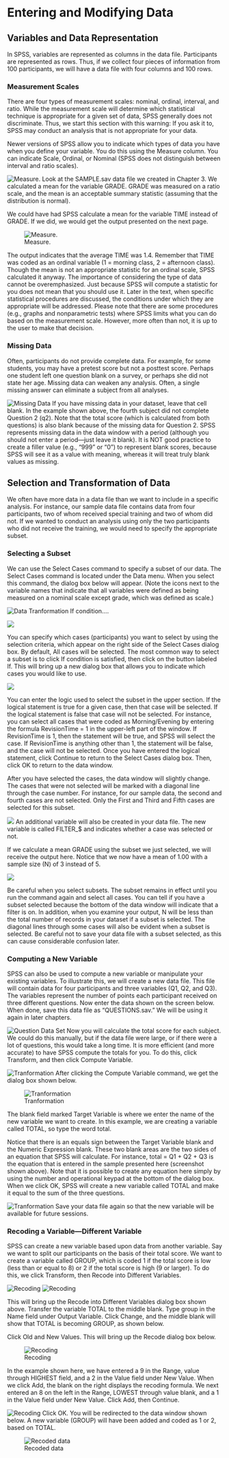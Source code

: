 # Entering and Modifying Data

## Variables and Data Representation

In SPSS, variables are represented as columns in the data file. Participants are represented as rows. Thus, if we collect four pieces of information from 100 participants, we will have a data file with four columns and 100 rows.

### Measurement Scales
There are four types of measurement scales: nominal, ordinal, interval, and ratio. While the measurement scale will determine which statistical technique is appropriate for a given set of data, SPSS generally does not discriminate. Thus, we start this section with this warning: If you ask it to, SPSS may conduct an analysis that is not appropriate for your data.

Newer versions of SPSS allow you to indicate which types of data you have when you define your variable. You do this using the Measure column. You can indicate Scale, Ordinal, or Nominal (SPSS does not distinguish between interval and ratio scales).

![Measure.](MeasureLevel1.png)
Look at the SAMPLE.sav data file we created in Chapter 3. We calculated a mean for the variable GRADE. GRADE was measured on a ratio scale, and the mean is an acceptable summary statistic (assuming that the distribution is normal).

We could have had SPSS calculate a mean for the variable TIME instead of GRADE. If we did, we would get the output presented on the next page.

![Measure.](Descriptive1.png)

The output indicates that the average TIME was 1.4. Remember that TIME was coded as an ordinal variable (1 = morning class, 2 = afternoon class). Though the mean is not an appropriate statistic for an ordinal scale, SPSS calculated it anyway. The importance of considering the type of data cannot be overemphasized. Just because SPSS will compute a statistic for you does not mean that you should use it. Later in the text, when specific statistical procedures are discussed, the conditions under which they are appropriate will be addressed. Please note that there are some procedures (e.g., graphs and nonparametric tests) where SPSS limits what you can do based on the measurement scale. However, more often than not, it is up to the user to make that decision.

### Missing Data

Often, participants do not provide complete data. For example, for some students, you may have a pretest score but not a posttest score. Perhaps one student left one question blank on a survey, or perhaps she did not state her age. Missing data can weaken any analysis. Often, a single missing answer can eliminate a subject from all analyses.

![Missing Data](MissingData1.png)
If you have missing data in your dataset, leave that cell blank. In the example shown above, the fourth subject did not complete Question 2 (q2). Note that the total score (which is calculated from both questions) is also blank because of the missing data for Question 2. SPSS represents missing data in the data window with a period (although you should not enter a period—just leave it blank). It is NOT good practice to create a filler value (e.g., “999” or “0”) to represent blank scores, because SPSS will see it as a value with meaning, whereas it will treat truly blank values as missing.

## Selection and Transformation of Data

We often have more data in a data file than we want to include in a specific analysis. For instance, our sample data file contains data from four participants, two of whom received special training and two of whom did not. If we wanted to conduct an analysis using only the two participants who did not receive the training, we would need to specify the appropriate subset.

### Selecting a Subset

We can use the Select Cases command to specify a subset of our data. The Select Cases command is located under the Data menu. When you select this command, the dialog box below will appear. (Note the icons next to the variable names that indicate that all variables were defined as being measured on a nominal scale except grade, which was defined as scale.)

![Data Tranformation](SelectCases1.png)
If condition....

![](SelectCases2.png)

You can specify which cases (participants) you want to select by using the selection criteria, which appear on the right side of the Select Cases dialog box. By default, All cases will be selected. The most common way to select a subset is to click If condition is satisfied, then click on the button labeled If. This will bring up a new dialog box that allows you to indicate which cases you would like to use.

![](SelectCases3.png)

You can enter the logic used to select the subset in the upper section. If the logical statement is true for a given case, then that case will be selected. If the logical statement is false that case will not be selected. For instance, you can select all cases that were coded as Morning/Evening by entering the formula RevisionTime = 1 in the upper-left part of the window. If RevisionTime is 1, then the statement will be true, and SPSS will select the case. If RevisionTime is anything other than 1, the statement will be false, and the case will not be selected. Once you have entered the logical statement, click Continue to return to the Select Cases dialog box. Then, click OK to return to the data window.

After you have selected the cases, the data window will slightly change. The cases that were not selected will be marked with a diagonal line through the case number. For instance, for our sample data, the second and fourth cases are not selected. Only the First and Third and Fifth cases are selected for this subset.

![](Exclude1.png)
An additional variable will also be created in your data file. The new variable is called FILTER_$ and indicates whether a case was selected or not.

If we calculate a mean GRADE using the subset we just selected, we will receive the output here. Notice that we now have a mean of 1.00 with a sample size (N) of 3 instead of 5.

![](Descriptive2.png)

Be careful when you select subsets. The subset remains in effect until you run the command again and select all cases. You can tell if you have a subset selected because the bottom of the data window will indicate that a filter is on. In addition, when you examine your output, N will be less than the total number of records in your dataset if a subset is selected. The diagonal lines through some cases will also be evident when a subset is selected. Be careful not to save your data file with a subset selected, as this can cause considerable confusion later.

### Computing a New Variable

SPSS can also be used to compute a new variable or manipulate your existing variables. To illustrate this, we will create a new data file. This file will contain data for four participants and three variables (Q1, Q2, and Q3). The variables represent the number of points each participant received on three different questions. Now enter the data shown on the screen below. When done, save this data file as “QUESTIONS.sav.” We will be using it again in later chapters.


![Question Data Set](QuestionData.png)
Now you will calculate the total score for each subject. We could do this manually, but if the data file were large, or if there were a lot of questions, this would take a long time. It is more efficient (and more accurate) to have SPSS compute the totals for you. To do this, click Transform, and then click Compute Variable.

![Tranformation](Transform1.png)
After clicking the Compute Variable command, we get the dialog box shown below.

![Tranformation](Transform2.png)

The blank field marked Target Variable is where we enter the name of the new variable we want to create. In this example, we are creating a variable called TOTAL, so type the word total.

Notice that there is an equals sign between the Target Variable blank and the Numeric Expression blank. These two blank areas are the two sides of an equation that SPSS will calculate. For instance, total = Q1 + Q2 + Q3 is the equation that is entered in the sample presented here (screenshot shown above). Note that it is possible to create any equation here simply by using the number and operational keypad at the bottom of the dialog box. When we click OK, SPSS will create a new variable called TOTAL and make it equal to the sum of the three questions.

![Tranformation](Transform3.png)
Save your data file again so that the new variable will be available for future sessions.

### Recoding a Variable—Different Variable

SPSS can create a new variable based upon data from another variable. Say we want to split our participants on the basis of their total score. We want to create a variable called GROUP, which is coded 1 if the total score is low (less than or equal to 8) or 2 if the total score is high (9 or larger). To do this, we click Transform, then Recode into Different Variables.

![Recoding](Recode1.png)
![Recoding](Recode2.png)

This will bring up the Recode into Different Variables dialog box shown above. Transfer the variable TOTAL to the middle blank. Type group in the Name field under Output Variable. Click Change, and the middle blank will show that TOTAL is becoming GROUP, as shown below.

Click Old and New Values. This will bring up the Recode dialog box below.

![Recoding](Recode3.png)

In the example shown here, we have entered a 9 in the Range, value through HIGHEST field, and a 2 in the Value field under New Value. When we click Add, the blank on the right displays the recoding formula. We next entered an 8 on the left in the Range, LOWEST through value blank, and a 1 in the Value field under New Value. Click Add, then Continue.

![Recoding](Recode4.png)
Click OK. You will be redirected to the data window shown below. A new variable (GROUP) will have been added and coded as 1 or 2, based on TOTAL.

![Recoded data](RecodeData1.png)
